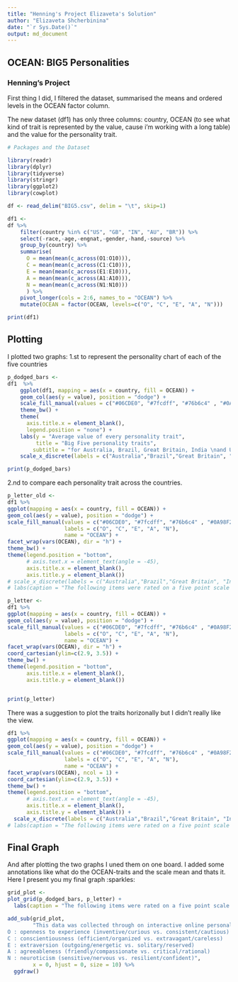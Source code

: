 ```yaml
---
title: "Henning's Project Elizaveta's Solution"
author: "Elizaveta Shcherbinina"
date: "`r Sys.Date()`"
output: md_document
---
```


## OCEAN: BIG5 Personalities 
### Henning's Project 

First thing I did, I filtered the dataset, summarised the means and ordered levels in the OCEAN factor column. 

The new dataset (df1) has only three columns: country, OCEAN (to see what kind of trait is represented by the value, cause i'm working with a long table) and the value for the personality trait.

```r
# Packages and the Dataset

library(readr)
library(dplyr)
library(tidyverse)
library(stringr)
library(ggplot2)
library(cowplot)

df <- read_delim("BIG5.csv", delim = "\t", skip=1)
```


```r
df1 <- 
df %>%
    filter(country %in% c("US", "GB", "IN", "AU", "BR")) %>%
    select(-race,-age,-engnat,-gender,-hand,-source) %>%
    group_by(country) %>%
    summarise(      
      O = mean(mean(c_across(O1:O10))), 
      C = mean(mean(c_across(C1:C10))), 
      E = mean(mean(c_across(E1:E10))), 
      A = mean(mean(c_across(A1:A10))), 
      N = mean(mean(c_across(N1:N10)))
      ) %>%
    pivot_longer(cols = 2:6, names_to = "OCEAN") %>%
    mutate(OCEAN = factor(OCEAN, levels=c("O", "C", "E", "A", "N")))

print(df1)

```

## Plotting 

I plotted two graphs: \n
1.st to represent the personality chart of each of the five countries

```r
p_dodged_bars <-
df1  %>%
    ggplot(df1, mapping = aes(x = country, fill = OCEAN)) +
    geom_col(aes(y = value), position = "dodge") +
    scale_fill_manual(values = c("#06CDE0", "#7fcdff", "#76b6c4" , "#0A98F2", "#066EC5")) +
    theme_bw() +
    theme(
      axis.title.x = element_blank(),
      legend.position = "none") + 
    labs(y = "Average value of every personality trait",
         title = "Big Five personality traits", 
        subtitle = "for Australia, Brazil, Great Britain, India \nand United States") +
    scale_x_discrete(labels = c("Australia","Brazil","Great Britain", "India", "United States"))

print(p_dodged_bars)

```

2.nd to compare each  personality trait across the countries. 

```r
p_letter_old <-
df1 %>%
ggplot(mapping = aes(x = country, fill = OCEAN)) +
geom_col(aes(y = value), position = "dodge") +
scale_fill_manual(values = c("#06CDE0", "#7fcdff", "#76b6c4" , "#0A98F2", "#066EC5"), 
                  labels = c("O", "C", "E", "A", "N"), 
                  name = "OCEAN") + 
facet_wrap(vars(OCEAN), dir = "h") +
theme_bw() +
theme(legend.position = "bottom", 
      # axis.text.x = element_text(angle = -45),
      axis.title.x = element_blank(),
      axis.title.y = element_blank())
# scale_x_discrete(labels = c("Australia","Brazil","Great Britain", "India", "United States"))  + 
# labs(caption = "The following items were rated on a five point scale where 1=Disagree, 3=Neutral, 5=Agree, 0=missed")


```


```r
p_letter <-
df1 %>%
ggplot(mapping = aes(x = country, fill = OCEAN)) +
geom_col(aes(y = value), position = "dodge") +
scale_fill_manual(values = c("#06CDE0", "#7fcdff", "#76b6c4" , "#0A98F2", "#066EC5"), 
                  labels = c("O", "C", "E", "A", "N"), 
                  name = "OCEAN") + 
facet_wrap(vars(OCEAN), dir = "h") +
coord_cartesian(ylim=c(2.9, 3.5)) +
theme_bw() +
theme(legend.position = "bottom", 
      axis.title.x = element_blank(),
      axis.title.y = element_blank())


print(p_letter)

```

There was a suggestion to plot the traits horizonally but I didn't really like the view.

```r

df1 %>%
ggplot(mapping = aes(x = country, fill = OCEAN)) +
geom_col(aes(y = value), position = "dodge") +
scale_fill_manual(values = c("#06CDE0", "#7fcdff", "#76b6c4" , "#0A98F2", "#066EC5"), 
                  labels = c("O", "C", "E", "A", "N"), 
                  name = "OCEAN") + 
facet_wrap(vars(OCEAN), ncol = 1) + 
coord_cartesian(ylim=c(2.9, 3.5)) +
theme_bw() +
theme(legend.position = "bottom", 
      # axis.text.x = element_text(angle = -45),
      axis.title.x = element_blank(),
      axis.title.y = element_blank()) +
  scale_x_discrete(labels = c("Australia","Brazil","Great Britain", "India", "United States"))
# labs(caption = "The following items were rated on a five point scale where 1=Disagree, 3=Neutral, 5=Agree, 0=missed")
```

## Final Graph 

And after plotting the two graphs I uned them on one board. \n I added some annotations like what do the OCEAN-traits and the scale mean and thats it. \n Here I present you my final graph  :sparkles:

```r
grid_plot <-
plot_grid(p_dodged_bars, p_letter) +
  labs(caption = "The following items were rated on a five point scale where 1=Disagree, 3=Neutral, 5=Agree, 0=missed")

add_sub(grid_plot,
        "This data was collected through on interactive online personality test.
O : openness to experience (inventive/curious vs. consistent/cautious)
C : conscientiousness (efficient/organized vs. extravagant/careless)
E : extraversion (outgoing/energetic vs. solitary/reserved)
A : agreeableness (friendly/compassionate vs. critical/rational)
N : neuroticism (sensitive/nervous vs. resilient/confident)",
        x = 0, hjust = 0, size = 10) %>%
  ggdraw()

````
